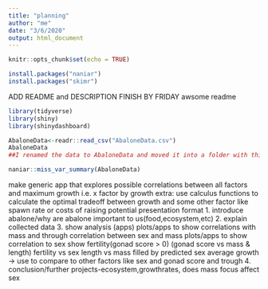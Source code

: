 ```yaml
---
title: "planning"
author: "me"
date: "3/6/2020"
output: html_document
---
```


```r
knitr::opts_chunk$set(echo = TRUE)
```
```r
install.packages("naniar")
install.packages("skimr")
```
ADD README and DESCRIPTION
FINISH BY FRIDAY
awsome readme
```r
library(tidyverse)
library(shiny)
library(shinydashboard)
```
```r
AbaloneData<-readr::read_csv("AbaloneData.csv")
AbaloneData
##I renamed the data to AbaloneData and moved it into a folder with this r code and stored it in a value also named AbaloneData
``` 
```r
naniar::miss_var_summary(AbaloneData)
```
make generic app that explores possible correlations between all factors and maximum growth
      i.e. x factor by growth
extra: use calculus functions to calculate the optimal tradeoff between growth and some other factor like spawn rate or costs of raising
potential presentation format
  1. introduce abalone/why are abalone important to us(food,ecosystem,etc)
  2. explain collected data
  3. show analysis (apps)
    plots/apps to show correlations with mass and through
    correlation between sex and mass
    plots/apps to show correlation to sex
    show fertility(gonad score > 0)
      (gonad score vs mass & length)
      fertility vs sex
      length vs mass filled by predicted sex
      average growth -> use to compare to other factors like sex and gonad score and trough
  4. conclusion/further projects-ecosystem,growthrates, does mass focus affect sex